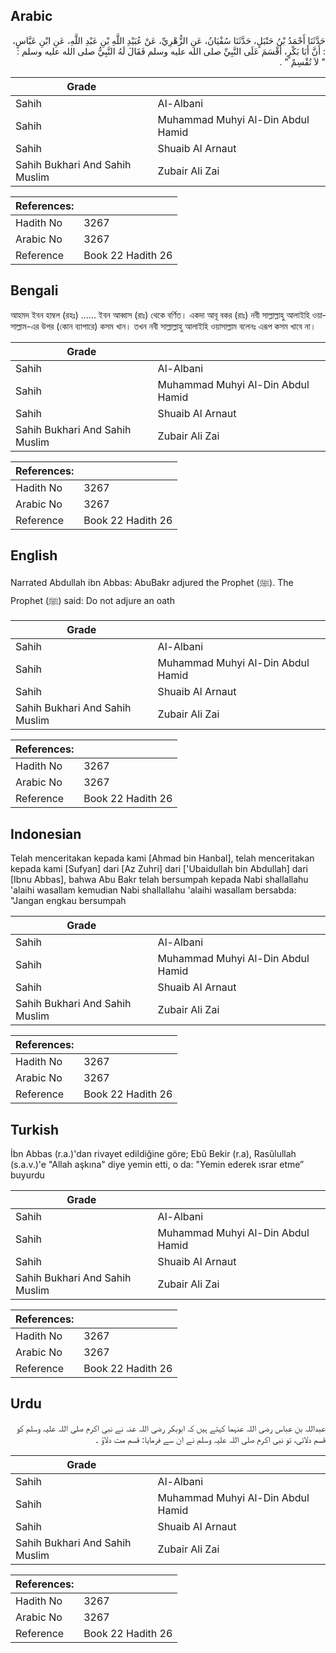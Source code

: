 ## Arabic


<div dir="rtl" lang="ar" style={{fontSize:'larger',backgroundColor:'#f8f9fa',padding:20}}>
حَدَّثَنَا أَحْمَدُ بْنُ حَنْبَلٍ، حَدَّثَنَا سُفْيَانُ، عَنِ الزُّهْرِيِّ، عَنْ عُبَيْدِ اللَّهِ بْنِ عَبْدِ اللَّهِ، عَنِ ابْنِ عَبَّاسٍ، ‏:‏ أَنَّ أَبَا بَكْرٍ، أَقْسَمَ عَلَى النَّبِيِّ صلى الله عليه وسلم فَقَالَ لَهُ النَّبِيُّ صلى الله عليه وسلم ‏:‏ ‏ "‏ لاَ تُقْسِمْ ‏"‏ ‏.‏
</div>
<div style={{backgroundColor:'#f8f9fa',padding:20, marginBottom: 10}}><table> <thead> <tr> <th>Grade</th> <th></th> </tr> </thead> <tbody> <tr><td>Sahih</td><td>Al-Albani</td></tr><tr><td>Sahih</td><td>Muhammad Muhyi Al-Din Abdul Hamid</td></tr><tr><td>Sahih</td><td>Shuaib Al Arnaut</td></tr><tr><td>Sahih Bukhari And Sahih Muslim</td><td>Zubair Ali Zai</td></tr></tbody></table><table> <thead> <tr> <th>References:</th> <th></th> </tr> </thead> <tbody><tr><td>Hadith No</td><td>3267</td></tr><tr><td>Arabic No</td><td>3267</td></tr><tr><td>Reference</td><td>Book 22 Hadith 26</td></tr></tbody></table></div>

## Bengali


<div dir="ltr" lang="bn" style={{fontSize:'larger',backgroundColor:'#f8f9fa',padding:20}}>
আহমদ ইবন হাম্বল (রহঃ) ...... ইবন আব্বাস (রাঃ) থেকে বর্ণিত। একদা আবূ বকর (রাঃ) নবী সাল্লাল্লাহু আলাইহি ওয়াসাল্লাম-এর উপর (কোন ব্যাপারে) কসম খান। তখন নবী সাল্লাল্লাহু আলাইহি ওয়াসাল্লাম বলেনঃ এরূপ কসম খাবে না।
</div>
<div style={{backgroundColor:'#f8f9fa',padding:20, marginBottom: 10}}><table> <thead> <tr> <th>Grade</th> <th></th> </tr> </thead> <tbody> <tr><td>Sahih</td><td>Al-Albani</td></tr><tr><td>Sahih</td><td>Muhammad Muhyi Al-Din Abdul Hamid</td></tr><tr><td>Sahih</td><td>Shuaib Al Arnaut</td></tr><tr><td>Sahih Bukhari And Sahih Muslim</td><td>Zubair Ali Zai</td></tr></tbody></table><table> <thead> <tr> <th>References:</th> <th></th> </tr> </thead> <tbody><tr><td>Hadith No</td><td>3267</td></tr><tr><td>Arabic No</td><td>3267</td></tr><tr><td>Reference</td><td>Book 22 Hadith 26</td></tr></tbody></table></div>

## English


<div dir="ltr" lang="en" style={{fontSize:'larger',backgroundColor:'#f8f9fa',padding:20}}>
Narrated Abdullah ibn Abbas: AbuBakr adjured the Prophet (ﷺ). The Prophet (ﷺ) said: Do not adjure an oath
</div>
<div style={{backgroundColor:'#f8f9fa',padding:20, marginBottom: 10}}><table> <thead> <tr> <th>Grade</th> <th></th> </tr> </thead> <tbody> <tr><td>Sahih</td><td>Al-Albani</td></tr><tr><td>Sahih</td><td>Muhammad Muhyi Al-Din Abdul Hamid</td></tr><tr><td>Sahih</td><td>Shuaib Al Arnaut</td></tr><tr><td>Sahih Bukhari And Sahih Muslim</td><td>Zubair Ali Zai</td></tr></tbody></table><table> <thead> <tr> <th>References:</th> <th></th> </tr> </thead> <tbody><tr><td>Hadith No</td><td>3267</td></tr><tr><td>Arabic No</td><td>3267</td></tr><tr><td>Reference</td><td>Book 22 Hadith 26</td></tr></tbody></table></div>

## Indonesian


<div dir="ltr" lang="id" style={{fontSize:'larger',backgroundColor:'#f8f9fa',padding:20}}>
Telah menceritakan kepada kami [Ahmad bin Hanbal], telah menceritakan kepada kami [Sufyan] dari [Az Zuhri] dari ['Ubaidullah bin Abdullah] dari [Ibnu Abbas], bahwa Abu Bakr telah bersumpah kepada Nabi shallallahu 'alaihi wasallam kemudian Nabi shallallahu 'alaihi wasallam bersabda: "Jangan engkau bersumpah
</div>
<div style={{backgroundColor:'#f8f9fa',padding:20, marginBottom: 10}}><table> <thead> <tr> <th>Grade</th> <th></th> </tr> </thead> <tbody> <tr><td>Sahih</td><td>Al-Albani</td></tr><tr><td>Sahih</td><td>Muhammad Muhyi Al-Din Abdul Hamid</td></tr><tr><td>Sahih</td><td>Shuaib Al Arnaut</td></tr><tr><td>Sahih Bukhari And Sahih Muslim</td><td>Zubair Ali Zai</td></tr></tbody></table><table> <thead> <tr> <th>References:</th> <th></th> </tr> </thead> <tbody><tr><td>Hadith No</td><td>3267</td></tr><tr><td>Arabic No</td><td>3267</td></tr><tr><td>Reference</td><td>Book 22 Hadith 26</td></tr></tbody></table></div>

## Turkish


<div dir="ltr" lang="tr" style={{fontSize:'larger',backgroundColor:'#f8f9fa',padding:20}}>
İbn Abbas (r.a.)'dan rivayet edildiğine göre; Ebû Bekir (r.a), Rasûlullah (s.a.v.)'e "Allah aşkına" diye yemin etti, o da: "Yemin ederek ısrar etme” buyurdu
</div>
<div style={{backgroundColor:'#f8f9fa',padding:20, marginBottom: 10}}><table> <thead> <tr> <th>Grade</th> <th></th> </tr> </thead> <tbody> <tr><td>Sahih</td><td>Al-Albani</td></tr><tr><td>Sahih</td><td>Muhammad Muhyi Al-Din Abdul Hamid</td></tr><tr><td>Sahih</td><td>Shuaib Al Arnaut</td></tr><tr><td>Sahih Bukhari And Sahih Muslim</td><td>Zubair Ali Zai</td></tr></tbody></table><table> <thead> <tr> <th>References:</th> <th></th> </tr> </thead> <tbody><tr><td>Hadith No</td><td>3267</td></tr><tr><td>Arabic No</td><td>3267</td></tr><tr><td>Reference</td><td>Book 22 Hadith 26</td></tr></tbody></table></div>

## Urdu


<div dir="rtl" lang="ur" style={{fontSize:'larger',backgroundColor:'#f8f9fa',padding:20}}>
عبداللہ بن عباس رضی اللہ عنہما کہتے ہیں کہ ابوبکر رضی اللہ عنہ نے نبی اکرم صلی اللہ علیہ وسلم کو قسم دلائی، تو نبی اکرم صلی اللہ علیہ وسلم نے ان سے فرمایا: قسم مت دلاؤ ۔
</div>
<div style={{backgroundColor:'#f8f9fa',padding:20, marginBottom: 10}}><table> <thead> <tr> <th>Grade</th> <th></th> </tr> </thead> <tbody> <tr><td>Sahih</td><td>Al-Albani</td></tr><tr><td>Sahih</td><td>Muhammad Muhyi Al-Din Abdul Hamid</td></tr><tr><td>Sahih</td><td>Shuaib Al Arnaut</td></tr><tr><td>Sahih Bukhari And Sahih Muslim</td><td>Zubair Ali Zai</td></tr></tbody></table><table> <thead> <tr> <th>References:</th> <th></th> </tr> </thead> <tbody><tr><td>Hadith No</td><td>3267</td></tr><tr><td>Arabic No</td><td>3267</td></tr><tr><td>Reference</td><td>Book 22 Hadith 26</td></tr></tbody></table></div>